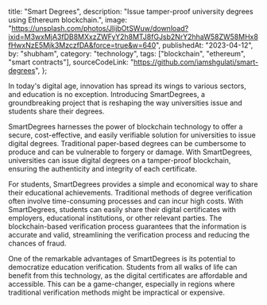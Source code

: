   title: "Smart Degrees",
  description:
    "Issue tamper-proof university degrees using Ethereum blockchain.",
  image:
    "https://unsplash.com/photos/JlijbOtSWuw/download?ixid=M3wxMjA3fDB8MXxzZWFyY2h8MTJ8fGJsb2NrY2hhaW58ZW58MHx8fHwxNzE5Mjk3MzczfDA&force=true&w=640",
  publishedAt: "2023-04-12",
  by: "shubham",
  category: "technology",
  tags: ["blockchain", "ethereum", "smart contracts"],
  sourceCodeLink: "https://github.com/iamshgulati/smart-degrees",
};

In today's digital age, innovation has spread its wings to various sectors, and education is no exception. Introducing SmartDegrees, a groundbreaking project that is reshaping the way universities issue and students share their degrees.

SmartDegrees harnesses the power of blockchain technology to offer a secure, cost-effective, and easily verifiable solution for universities to issue digital degrees. Traditional paper-based degrees can be cumbersome to produce and can be vulnerable to forgery or damage. With SmartDegrees, universities can issue digital degrees on a tamper-proof blockchain, ensuring the authenticity and integrity of each certificate.

For students, SmartDegrees provides a simple and economical way to share their educational achievements. Traditional methods of degree verification often involve time-consuming processes and can incur high costs. With SmartDegrees, students can easily share their digital certificates with employers, educational institutions, or other relevant parties. The blockchain-based verification process guarantees that the information is accurate and valid, streamlining the verification process and reducing the chances of fraud.

One of the remarkable advantages of SmartDegrees is its potential to democratize education verification. Students from all walks of life can benefit from this technology, as the digital certificates are affordable and accessible. This can be a game-changer, especially in regions where traditional verification methods might be impractical or expensive.
